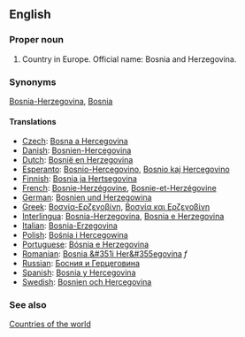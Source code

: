 ==English==

===Proper noun===
# Country in Europe. Official name: Bosnia and Herzegovina.

===Synonyms===
[[Bosnia-Herzegovina]], [[Bosnia]]

====Translations====
*[[Czech]]: [[Bosna a Hercegovina]]
*[[Danish]]: [[Bosnien-Hercegovina]]
*[[Dutch]]: [[Bosnië en Herzegovina]]
*[[Esperanto]]: [[Bosnio-Hercegovino]], [[Bosnio kaj Hercegovino]]
*[[Finnish]]: [[Bosnia ja Hertsegovina]]
*[[French]]: [[Bosnie-Herzégovine]], [[Bosnie-et-Herzégovine]]
*[[German]]: [[Bosnien und Herzegowina]]
*[[Greek]]: [[Βοσνία-Ερζεγοβίνη]], [[Βοσνία και Ερζεγοβίνη]]
*[[Interlingua]]: [[Bosnia-Herzegovina]], [[Bosnia e Herzegovina]]
*[[Italian]]: [[Bosnia-Erzegovina]]
*[[Polish]]: [[Bośnia i Hercegowina]]
*[[Portuguese]]: [[Bósnia e Herzegovina]]
*[[Romanian]]: [[Bosnia &#351i Her&#355egovina]] ''f''
*[[Russian]]: [[Босния и Герцеговина]]
*[[Spanish]]: [[Bosnia y Hercegovina]]
*[[Swedish]]: [[Bosnien och Hercegovina]]

===See also===
[[Countries of the world]]